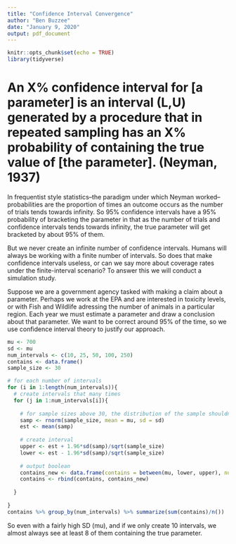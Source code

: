 ```yaml
---
title: "Confidence Interval Convergence"
author: "Ben Buzzee"
date: "January 9, 2020"
output: pdf_document
---
```


```r
knitr::opts_chunk$set(echo = TRUE)
library(tidyverse)
```


# An X% confidence interval for [a parameter] is an interval (L,U) generated by a procedure that in repeated sampling has an X% probability of containing the true value of [the parameter]. (Neyman, 1937)

In frequentist style statistics--the paradigm under which Neyman worked--probabilities are the proportion of times an outcome occurs as the number of trials tends towards infinity. So 95% confidence intervals have a 95% probability of bracketing the parameter in that as the number of trials and confidence intervals tends towards infinity, the true parameter will get bracketed by about 95% of them.

But we never create an infinite number of confidence intervals. Humans will always be working with a finite number of intervals. So does that make confidence intervals useless, or can we say more about coverage rates under the finite-interval scenario? To answer this we will conduct a simulation study.

Suppose we are a government agency tasked with making a claim about a parameter. Perhaps we work at the EPA and are interested in toxicity levels, or with Fish and Wildlife adressing the number of animals in a particular region. Each year we must estimate a parameter and draw a conclusion about that parameter. We want to be correct around 95% of the time, so we use confidence interval theory to justify our approach.


```r
mu <- 700
sd <- mu
num_intervals <- c(10, 25, 50, 100, 250)
contains <- data.frame()
sample_size <- 30

# for each number of intervals
for (i in 1:length(num_intervals)){
  # create intervals that many times
  for (j in 1:num_intervals[i]){
  
    # for sample sizes above 30, the distribution of the sample shouldn't matter
    samp <- rnorm(sample_size, mean = mu, sd = sd)
    est <- mean(samp)
    
    # create interval
    upper <- est + 1.96*sd(samp)/sqrt(sample_size)
    lower <- est - 1.96*sd(samp)/sqrt(sample_size)
    
    # output boolean
    contains_new <- data.frame(contains = between(mu, lower, upper), num_intervals = num_intervals[i])
    contains <- rbind(contains, contains_new)
    
  }
  
}
contains %>% group_by(num_intervals) %>% summarize(sum(contains)/n())


```


So even with a fairly high SD (mu), and if we only create 10 intervals, we almost always see at least 8 of them containing the true parameter.

